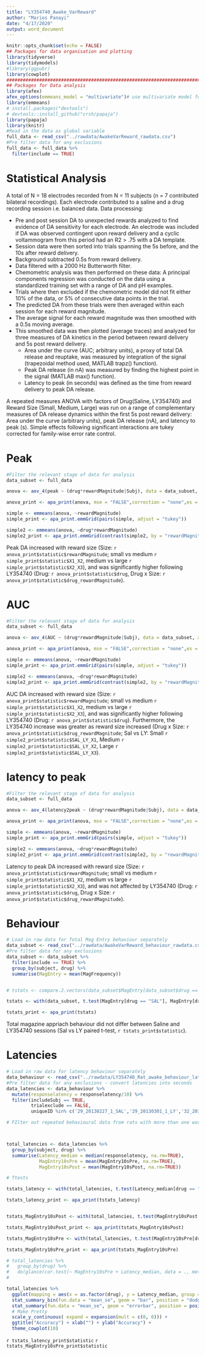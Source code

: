 ```yaml
---
title: "LY354740_Awake_VarReward"
author: "Marios Panayi"
date: "4/17/2020"
output: word_document
---
```


```r
knitr::opts_chunk$set(echo = FALSE)
## Packages for data organisation and plotting
library(tidyverse)
library(tidymodels)
#library(ggpubr)
library(cowplot)
################################################################################
## Packages for Data analysis
library(afex)
afex_options(emmeans_model = "multivariate")# use multivariate model for all follow-up tests.
library(emmeans)
# install.packages("devtools")
# devtools::install_github("crsh/papaja")
library(papaja)
library(knitr)
#Read in the data as global variable
full_data <- read_csv("../rawdata/AwakeVarReward_rawdata.csv")
#Pre filter data for any exclusions
full_data <- full_data %>% 
  filter(include == TRUE)

```

# Statistical Analysis

A total of N = 18 electrodes recorded from N = 11 subjects (n = 7 contributed bilateral recordings). Each electrode contributed to a saline and a drug recording session i.e. balanced data.
Data processing: 

* Pre and post session DA to unexpected rewards analyzed to find evidence of DA sensitivity for each electrode. An electrode was included if DA was observed contingent upon reward delivery and a cyclic voltammogram from this period had an R2 > .75 with a DA template.
* Session data were then sorted into trials spanning the 5s before, and the 10s after reward delivery.
* Background subtracted 0.5s from reward delivery.
* Data filtered with a 2000 Hz Butterworth filter.
* Chemometric analysis was then performed on these data: A principal components regression was conducted on the data using a standardized training set with a range of DA and pH examples.
* Trials where then excluded if the chemometric model did not fit either 10% of the data, or 5% of consecutive data points in the trial.
* The predicted DA from these trials were then averaged within each session for each reward magnitude.
* The average signal for each reward magnitude was then smoothed with a 0.5s moving average.
* This smoothed data was then plotted (average traces) and analyzed for three measures of DA kinetics in the period between reward delivery and 5s post reward delivery.
  + Area under the curve (AUC; arbitrary units), a proxy of total DA release and reuptake, was measured by integration of the signal (trapezoidal method used, MATLAB trapz() function).
  + Peak DA release (in nA) was measured by finding the highest point in the signal (MATLAB max() function).
  + Latency to peak (in seconds) was defined as the time from reward delivery to peak DA release.


A repeated measures ANOVA with factors of Drug(Saline, LY354740) and Reward Size (Small, Medium, Large) was run on a range of complementary measures of DA release dynamics within the first 5s post reward delivery: Area under the curve (arbitrary units), peak DA release (nA), and latency to peak (s). Simple effects following significant interactions are tukey corrected for family-wise error rate control.


# Peak

```r

#Filter the relevant stage of data for analysis
data_subset <- full_data 

anova <- aov_4(peak ~ (drug*rewardMagnitude|Subj), data = data_subset, anova_table = list(correction = "none", es = "pes"))

anova_print <- apa_print(anova, mse = "FALSE",correction = "none",es = "pes")

simple <- emmeans(anova, ~rewardMagnitude)
simple_print <- apa_print.emmGrid(pairs(simple, adjust = "tukey"))

simple2 <- emmeans(anova, ~drug*rewardMagnitude)
simple2_print <- apa_print.emmGrid(contrast(simple2, by = "rewardMagnitude", interaction = "pairwise", adjust = "tukey"))
```

Peak DA increased with reward size (Size: `r anova_print$statistic$rewardMagnitude`; small vs medium `r simple_print$statistic$X1_X2`, medium vs large `r simple_print$statistic$X2_X3`), and was significantly higher following LY354740 (Drug: `r anova_print$statistic$drug`, Drug x Size: `r anova_print$statistic$drug_rewardMagnitude`).

# AUC

```r

#Filter the relevant stage of data for analysis
data_subset <- full_data 

anova <- aov_4(AUC ~ (drug*rewardMagnitude|Subj), data = data_subset, anova_table = list(correction = "none", es = "pes"))

anova_print <- apa_print(anova, mse = "FALSE",correction = "none",es = "pes")

simple <- emmeans(anova, ~rewardMagnitude)
simple_print <- apa_print.emmGrid(pairs(simple, adjust = "tukey"))

simple2 <- emmeans(anova, ~drug*rewardMagnitude)
simple2_print <- apa_print.emmGrid(contrast(simple2, by = "rewardMagnitude", interaction = "pairwise", adjust = "tukey"))
```

AUC DA increased with reward size (Size: `r anova_print$statistic$rewardMagnitude`; small vs medium `r simple_print$statistic$X1_X2`, medium vs large `r simple_print$statistic$X2_X3`), and was significantly higher following LY354740 (Drug: `r anova_print$statistic$drug`). Furthermore, the LY354740 increase was greater as reward size increased (Drug x Size: `r anova_print$statistic$drug_rewardMagnitude`; Sal vs LY: Small `r simple2_print$statistic$SAL_LY_X1`, Medium `r simple2_print$statistic$SAL_LY_X2`, Large `r simple2_print$statistic$SAL_LY_X3`).




# latency to peak

```r

#Filter the relevant stage of data for analysis
data_subset <- full_data 

anova <- aov_4(latency2peak ~ (drug*rewardMagnitude|Subj), data = data_subset, anova_table = list(correction = "none", es = "pes"))

anova_print <- apa_print(anova, mse = "FALSE",correction = "none",es = "pes")

simple <- emmeans(anova, ~rewardMagnitude)
simple_print <- apa_print.emmGrid(pairs(simple, adjust = "tukey"))

simple2 <- emmeans(anova, ~drug*rewardMagnitude)
simple2_print <- apa_print.emmGrid(contrast(simple2, by = "rewardMagnitude", interaction = "pairwise", adjust = "tukey"))
```

Latency to peak DA increased with reward size (Size: `r anova_print$statistic$rewardMagnitude`; small vs medium `r simple_print$statistic$X1_X2`, medium vs large `r simple_print$statistic$X2_X3`), and was not affected by LY354740 (Drug: `r anova_print$statistic$drug`, Drug x Size: `r anova_print$statistic$drug_rewardMagnitude`).


# Behaviour

``` r

# Load in raw data for Total Mag Entry behaviour separately
data_subset <- read_csv("../rawdata/AwakeVarReward_behaviour_rawdata.csv")
#Pre filter data for any exclusions
data_subset <- data_subset %>% 
  filter(include == TRUE) %>% 
  group_by(subject, drug) %>% 
  summarise(MagEntry = mean(MagFrequency))


# tstats <- compare.2.vectors(data_subset$MagEntry[data_subset$drug == "SAL"], data_subset$MagEntry[data_subset$drug == "LY"], paired = TRUE)

tstats <- with(data_subset, t.test(MagEntry[drug == "SAL"], MagEntry[drug == "LY"], paired = TRUE, tests = "parametric"))

tstats_print <- apa_print(tstats)
```

Total magazine appriach behaviour did not differ between Saline and LY354740 sessions (Sal vs LY paired t-test, `r tstats_print$statistic`).

# Latencies
``` r

# Load in raw data for latency behaviour separately
data_behaviour <- read_csv("../rawdata/LY354740_Rat_awake_behaviour_latencies.csv")
#Pre filter data for any exclusions - convert latencies into seconds
data_latencies <- data_behaviour %>% 
  mutate(responselatency = responselatency/10) %>% 
  filter(includeSubj == TRUE,
         trialexclude == FALSE,
         uniqueID %in% c('29_20130227_1_SAL','29_20130301_1_LY','32_20130227_1_LY','32_20130301_1_SAL','34_20130227_1_LY','34_20130301_1_SAL','52_20130911_1_SAL','52_20130913_1_LY','54_20140617_1_LY','54_20140619_1_SAL','55_20140617_1_SAL','55_20140619_1_LY','56_20140617_0_LY','56_20140619_0_SAL','57_20140618_1_SAL','57_20140620_1_LY','69_20141209_1_LY','69_20141211_1_SAL','72_20141210_1_LY','72_20141212_1_SAL'))

# FIlter out repeated behavioural data from rats with more than one working channel



total_latencies <- data_latencies %>% 
  group_by(subject, drug) %>% 
  summarise(Latency_median = median(responselatency, na.rm=TRUE),
            MagEntry10sPre = mean(MagEntry10sPre, na.rm=TRUE),
            MagEntry10sPost = mean(MagEntry10sPost, na.rm=TRUE))

# Ttests

tstats_latency <- with(total_latencies, t.test(Latency_median[drug == "SAL"], Latency_median[drug == "LY"], paired = TRUE, tests = "parametric"))

tstats_latency_print <- apa_print(tstats_latency)


tstats_MagEntry10sPost <- with(total_latencies, t.test(MagEntry10sPost[drug == "SAL"], MagEntry10sPost[drug == "LY"], paired = TRUE, tests = "parametric"))

tstats_MagEntry10sPost_print <- apa_print(tstats_MagEntry10sPost)

tstats_MagEntry10sPre <- with(total_latencies, t.test(MagEntry10sPre[drug == "SAL"], MagEntry10sPre[drug == "LY"], paired = TRUE, tests = "parametric"))

tstats_MagEntry10sPre_print <- apa_print(tstats_MagEntry10sPre)

# total_latencies %>% 
#   group_by(drug) %>% 
#   do(glance(cor.test(~ MagEntry10sPre + Latency_median, data = ., method = "pearson")))
# 

total_latencies %>%   
  ggplot(mapping = aes(x = as.factor(drug), y = Latency_median, group = drug,  fill = drug)) +
  stat_summary_bin(fun.data = "mean_se", geom = "bar", position = "dodge",  colour="black", size = .5) +
  stat_summary(fun.data = "mean_se", geom = "errorbar", position = position_dodge(width = 0.9), width = 0,  size = .5) +
  # Make Pretty
  scale_y_continuous( expand = expansion(mult = c(0, 0))) +
  ggtitle("Accuracy") + xlab("") + ylab("Accuracy") +
  theme_cowplot(10) 

```


`r tstats_latency_print$statistic`
`r tstats_MagEntry10sPre_print$statistic`


